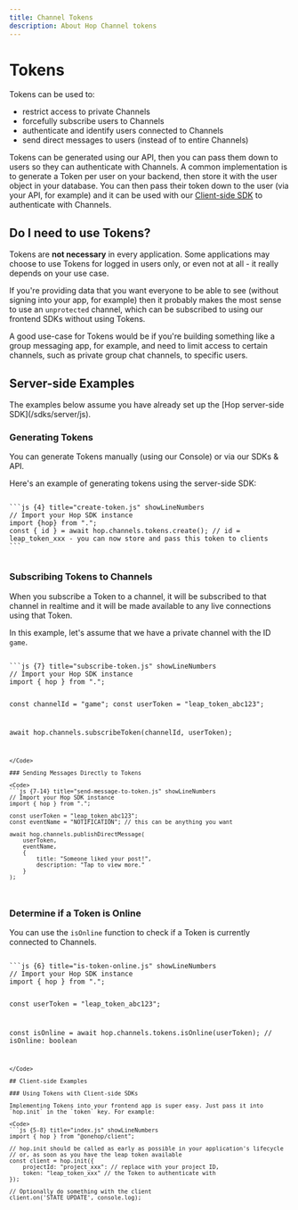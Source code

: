 ```yaml
---
title: Channel Tokens
description: About Hop Channel tokens
---
```



# Tokens

Tokens can be used to:

- restrict access to private Channels
- forcefully subscribe users to Channels
- authenticate and identify users connected to Channels
- send direct messages to users (instead of to entire Channels)

Tokens can be generated using our API, then you can pass them down to users so they can authenticate with Channels. A common implementation is to generate a Token per user on your backend, then store it with the user object in your database. You can then pass their token down to the user (via your API, for example) and it can be used with our [Client-side SDK](#using-tokens-with-client-side-sdks) to authenticate with Channels.

## Do I need to use Tokens?

Tokens are **not necessary** in every application. Some applications may choose to use Tokens for logged in users only, or even not at all - it really depends on your use case.

If you're providing data that you want everyone to be able to see (without signing into your app, for example) then it probably makes the most sense to use an `unprotected` channel, which can be subscribed to using our frontend SDKs without using Tokens.

A good use-case for Tokens would be if you're building something like a group messaging app, for example, and need to limit access to certain channels, such as private group chat channels, to specific users.

## Server-side Examples

<Callout type="info">
	The examples below assume you have already set up the [Hop server-side
	SDK](/sdks/server/js).
</Callout>

### Generating Tokens

You can generate Tokens manually (using our Console) or via our SDKs & API.

Here's an example of generating tokens using the server-side SDK:

<Code>
```js {4} title="create-token.js" showLineNumbers
// Import your Hop SDK instance
import {hop} from ".";
const { id } = await hop.channels.tokens.create(); // id = leap_token_xxx - you can now store and pass this token to clients
```

</Code>

### Subscribing Tokens to Channels

When you subscribe a Token to a channel, it will be subscribed to that channel in realtime and it will be made available to any live connections using that Token.

In this example, let's assume that we have a private channel with the ID `game`.

<Code>
```js {7} title="subscribe-token.js" showLineNumbers
// Import your Hop SDK instance
import { hop } from ".";
 
const channelId = "game";
const userToken = "leap_token_abc123";

await hop.channels.subscribeToken(channelId, userToken);

````
</Code>

### Sending Messages Directly to Tokens

<Code>
```js {7-14} title="send-message-to-token.js" showLineNumbers
// Import your Hop SDK instance
import { hop } from ".";

const userToken = "leap_token_abc123";
const eventName = "NOTIFICATION"; // this can be anything you want

await hop.channels.publishDirectMessage(
	userToken,
	eventName,
	{
		title: "Someone liked your post!",
		description: "Tap to view more."
	}
);
````

</Code>

### Determine if a Token is Online

You can use the `isOnline` function to check if a Token is currently connected to Channels.

<Code>
```js {6} title="is-token-online.js" showLineNumbers
// Import your Hop SDK instance
import { hop } from ".";
 
const userToken = "leap_token_abc123";

const isOnline = await hop.channels.tokens.isOnline(userToken);
// isOnline: boolean

````
</Code>

## Client-side Examples

### Using Tokens with Client-side SDKs

Implementing Tokens into your frontend app is super easy. Just pass it into `hop.init` in the `token` key. For example:

<Code>
```js {5-8} title="index.js" showLineNumbers
import { hop } from "@onehop/client";

// hop.init should be called as early as possible in your application's lifecycle
// or, as soon as you have the leap token available
const client = hop.init({
	projectId: "project_xxx": // replace with your project ID,
	token: "leap_token_xxx" // the Token to authenticate with
});

// Optionally do something with the client
client.on('STATE_UPDATE', console.log);
````

</Code>
